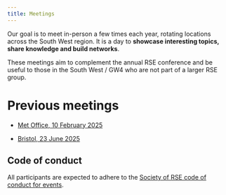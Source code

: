 ```yaml
---
title: Meetings
---
```



Our goal is to meet in-person a few times each year, rotating locations across the South West region. It is a day to **showcase interesting topics, share knowledge and build networks**.

These meetings aim to complement the annual RSE conference and be useful to those in the South West / GW4 who are not part of a larger RSE group.




# Previous meetings

* [Met Office,  10 February 2025](https://docs.google.com/document/d/17vVrGwbXwxgk-UFQ8SdsrAZEgZACCAHjmFEmH21HsXI/edit?tab=t.0#heading=h.m9o5l3wy6epk)

* [Bristol, 23 June 2025](2025-06-23-bristol/index.qmd)



## Code of conduct

All participants are expected to adhere to the [Society of RSE code of conduct for events](https://society-rse.org/about/policies/code-of-conduct/).